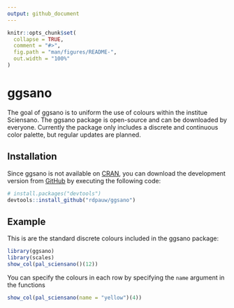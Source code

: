 ```yaml
---
output: github_document
---
```


<!-- README.md is generated from README.Rmd. Please edit that file -->

```r
knitr::opts_chunk$set(
  collapse = TRUE,
  comment = "#>",
  fig.path = "man/figures/README-",
  out.width = "100%"
)
```

# ggsano

<!-- badges: start -->
<!-- badges: end -->

The goal of ggsano is to uniform the use of colours within the institue Sciensano. The ggsano package is open-source and can be downloaded by everyone. Currently the package only includes a discrete and continuous color palette, but regular updates are planned.

## Installation

Since ggsano is not available on [CRAN](https://CRAN.R-project.org), you can download  the development version from [GitHub](https://github.com/) by executing the following code:

``` r
# install.packages("devtools")
devtools::install_github("rdpauw/ggsano")
```
## Example

This is are the standard discrete colours included in the ggsano package:

```r
library(ggsano)
library(scales)
show_col(pal_sciensano()(12))
```

You can specify the colours in each row by specifying the `name` argument in the functions

```r
show_col(pal_sciensano(name = "yellow")(4))
```

